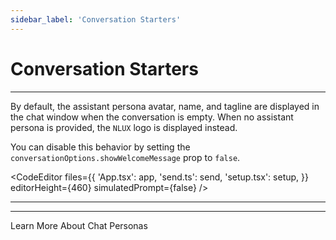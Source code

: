```yaml
---
sidebar_label: 'Conversation Starters'
---
```




# Conversation Starters

---

By default, the assistant persona avatar, name, and tagline are displayed in the chat window when the conversation
is empty. When no assistant persona is provided, the `NLUX` logo is displayed instead.

You can disable this behavior by setting the `conversationOptions.showWelcomeMessage` prop to `false`.

<CodeEditor
    files={{
        'App.tsx': app,
        'send.ts': send,
        'setup.tsx': setup,
    }}
    editorHeight={460}
    simulatedPrompt={false}
/>

---

---

<Link className="button button--secondary" to="/learn/chat-personas">Learn More About Chat Personas</Link>
